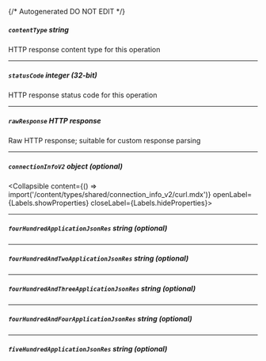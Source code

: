 {/* Autogenerated DO NOT EDIT  */}

##### `contentType` _string_
HTTP response content type for this operation

---
##### `statusCode` _integer (32-bit)_
HTTP response status code for this operation

---
##### `rawResponse` _HTTP response_
Raw HTTP response; suitable for custom response parsing

---
##### `connectionInfoV2` _object (optional)_
<Collapsible content={() => import('/content/types/shared/connection_info_v2/curl.mdx')} openLabel={Labels.showProperties} closeLabel={Labels.hideProperties}>
</Collapsible>

---
##### `fourHundredApplicationJsonRes` _string (optional)_

---
##### `fourHundredAndTwoApplicationJsonRes` _string (optional)_

---
##### `fourHundredAndThreeApplicationJsonRes` _string (optional)_

---
##### `fourHundredAndFourApplicationJsonRes` _string (optional)_

---
##### `fiveHundredApplicationJsonRes` _string (optional)_


